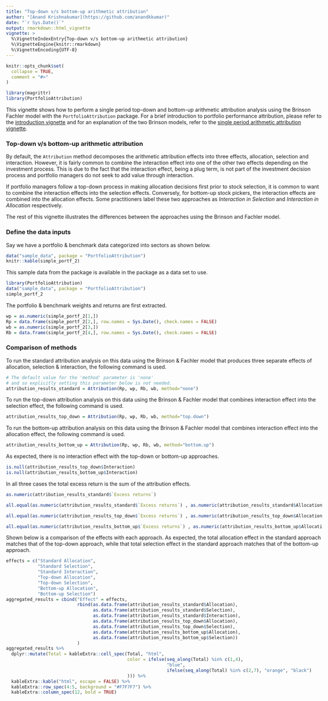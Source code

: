 ```yaml
---
title: "Top-down v/s bottom-up arithmetic attribution"
author: "[Anand Krishnakumar](https://github.com/anandkkumar)"
date: "`r Sys.Date()`"
output: rmarkdown::html_vignette
vignette: >
  %\VignetteIndexEntry{Top-down v/s bottom-up arithmetic attribution}
  %\VignetteEngine{knitr::rmarkdown}
  %\VignetteEncoding{UTF-8}
---
```

<style type="text/css">
body {
  max-width: 100% !important;
}
table {
  margin-left: 0 !important;
}
</style>

```r
knitr::opts_chunk$set(
  collapse = TRUE,
  comment = "#>"
)

library(magrittr)
library(PortfolioAttribution)
```

This vignette shows how to perform a single period top-down and bottom-up arithmetic attribution analysis using the Brinson Fachler model with the `PortfolioAttribution` package. For a brief introduction to portfolio performance attribution, please refer to the [introduction vignette](introduction.html) and for an explanation of the two Brinson models, refer to the [single period arithmetic attribution vignette](single-period-arithmetic.html).

### Top-down v/s bottom-up arithmetic attribution

By default, the `Attribution` method decomposes the arithmetic attribution effects into three effects, allocation, selection and interaction. However, it is fairly common to combine the interaction effect into one of the other two effects depending on the investment process. This is due to the fact that the interaction effect, being a plug term, is not part of the investment decision process and portfolio managers do not seek to add value through interaction.

If portfolio managers follow a top-down process in making allocation decisions first prior to stock selection, it is common to want to combine the interaction effects into the selection effects. Conversely, for bottom-up stock pickers, the interaction effects are combined into the allocation effects. Some practitioners label these two approaches as _Interaction in Selection_ and _Interaction in Allocation_ respectively.

The rest of this vignette illustrates the differences between the approaches using the Brinson and Fachler model.

### Define the data inputs

Say we have a portfolio & benchmark data categorized into sectors as shown below.

```r
data("sample_data", package = "PortfolioAttribution")
knitr::kable(simple_portf_2)
```

This sample data from the package is available in the package as a data set to use.
```r
library(PortfolioAttribution)
data("sample_data", package = "PortfolioAttribution")
simple_portf_2
```

The portfolio & benchmark weights and returns are first extracted.

```r
wp = as.numeric(simple_portf_2[1,])
Rp = data.frame(simple_portf_2[2,], row.names = Sys.Date(), check.names = FALSE)
wb = as.numeric(simple_portf_2[3,])
Rb = data.frame(simple_portf_2[4,], row.names = Sys.Date(), check.names = FALSE)
```

### Comparison of methods

To run the standard attribution analysis on this data using the Brinson & Fachler model that produces three separate effects of allocation, selection & interaction, the following command is used.

```r
# The default value for the 'method' parameter is 'none' 
# and so explicitly setting this parameter below is not needed.
attribution_results_standard = Attribution(Rp, wp, Rb, wb, method="none")
```

To run the top-down attribution analysis on this data using the Brinson & Fachler model that combines interaction effect into the selection effect, the following command is used.

```r
attribution_results_top_down = Attribution(Rp, wp, Rb, wb, method="top.down")
```

To run the bottom-up attribution analysis on this data using the Brinson & Fachler model that combines interaction effect into the allocation effect, the following command is used.

```r
attribution_results_bottom_up = Attribution(Rp, wp, Rb, wb, method="bottom.up")
```

As expected, there is no interaction effect with the top-down or bottom-up approaches.

```r
is.null(attribution_results_top_down$Interaction)
is.null(attribution_results_bottom_up$Interaction)
```

In all three cases the total excess return is the sum of the attribution effects.

```r
as.numeric(attribution_results_standard$`Excess returns`)

all.equal(as.numeric(attribution_results_standard$`Excess returns`) , as.numeric(attribution_results_standard$Allocation[1,"Total"] + attribution_results_standard$Selection[1,"Total"] + attribution_results_standard$Interaction[1,"Total"]))

all.equal(as.numeric(attribution_results_top_down$`Excess returns`) , as.numeric(attribution_results_top_down$Allocation[1,"Total"] + attribution_results_top_down$Selection[1,"Total"]))

all.equal(as.numeric(attribution_results_bottom_up$`Excess returns`) , as.numeric(attribution_results_bottom_up$Allocation[1,"Total"] + attribution_results_bottom_up$Selection[1,"Total"]))
```

Shown below is a comparison of the effects with each approach. As expected, the total allocation effect in the standard approach matches that of the top-down approach, while that total selection effect in the standard approach matches that of the bottom-up approach. 

```r
effects = c("Standard Allocation", 
            "Standard Selection", 
            "Standard Interaction",
            "Top-down Allocation",
            "Top-down Selection",
            "Bottom-up Allocation",
            "Bottom-up Selection")
aggregated_results = cbind("Effect" = effects,
                           rbind(as.data.frame(attribution_results_standard$Allocation), 
                                 as.data.frame(attribution_results_standard$Selection), 
                                 as.data.frame(attribution_results_standard$Interaction),
                                 as.data.frame(attribution_results_top_down$Allocation),
                                 as.data.frame(attribution_results_top_down$Selection),
                                 as.data.frame(attribution_results_bottom_up$Allocation),
                                 as.data.frame(attribution_results_bottom_up$Selection))
                           )
aggregated_results %>% 
  dplyr::mutate(Total = kableExtra::cell_spec(Total, "html", 
                                              color = ifelse(seq_along(Total) %in% c(1,4), 
                                                             "blue", 
                                                             ifelse(seq_along(Total) %in% c(2,7), "orange", "black")
                                              ))) %>%
  kableExtra::kable("html", escape = FALSE) %>% 
  kableExtra::row_spec(4:5, background = "#F7F7F7") %>% 
  kableExtra::column_spec(12, bold = TRUE)
```

